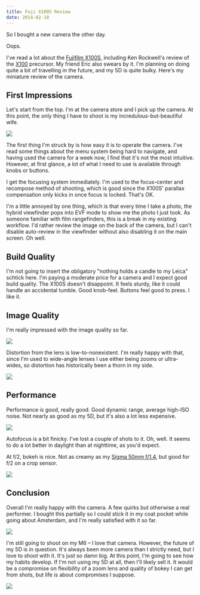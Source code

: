 ```yaml
---
title: Fuji X100S Review
date: 2014-02-18
---
```



So I bought a new camera the other day.

Oops.

I've read a lot about the [Fujifilm X100S](http://www.amazon.com/gp/product/B00ATM1MVA/ref=as_li_ss_tl?ie=UTF8&camp=1789&creative=390957&creativeASIN=B00ATM1MVA&linkCode=as2&tag=ashfur-20), including Ken Rockwell's review of the [X100](http://www.kenrockwell.com/fuji/x100.htm) precursor. My friend Eric also swears by it. I'm planning on doing quite a bit of travelling in the future, and my 5D is quite bulky. Here's my miniature review of the camera.

## First Impressions

Let's start from the top. I'm at the camera store and I pick up the camera. At this point, the only thing I have to shoot is my incredulous-but-beautiful wife.

 ![](./1F066D9D9E5A4A02BD024FF07F71B8D3.jpg)

The first thing I'm struck by is how easy it is to operate the camera. I've read some things about the menu system being hard to navigate, and having used the camera for a week now, I find that it's not the most intuitive. However, at first glance, a lot of what I need to use is available through knobs or buttons.

I get the focusing system immediately. I'm used to the focus-center and recompose method of shooting, which is good since the X100S' parallax compensation only kicks in once focus is locked. That's OK.

I'm a little annoyed by one thing, which is that every time I take a photo, the hybrid viewfinder pops into EVF mode to show me the photo I just took. As someone familiar with film rangefinders, this is a break in my existing workflow. I'd rather review the image on the back of the camera, but I can't disable auto-review in the viewfinder without also disabling it on the main screen. Oh well.

## Build Quality

I'm not going to insert the obligatory "nothing holds a candle to my Leica" schtick here. I'm paying a moderate price for a camera and I expect good build quality. The X100S doesn't disappoint. It feels sturdy, like it could handle an accidental tumble. Good knob-feel. Buttons feel good to press. I like it.

## Image Quality

I'm really impressed with the image quality so far.

 ![](./A242B9CA70F74D8BA3EBFEFA5099236E.jpg)

Distortion from the lens is low-to-nonexistent. I'm really happy with that, since I'm used to wide-angle lenses I use either being zooms or ultra-wides, so distortion has historically been a thorn in my side.

 ![](./A774C29D587C4F368216F844D15F14C9.jpg)
## Performance

Performance is good, really good. Good dynamic range, average high-ISO noise. Not nearly as good as my 5D, but it's also a lot less expensive.

 ![](./5A33842782B3479CAD50F8259FDC8FC3.jpg)

Autofocus is a bit finicky. I've lost a couple of shots to it. Oh, well. It seems to do a lot better in daylight than at nighttime, as you'd expect.

At f/2, bokeh is nice. Not as creamy as my [Sigma 50mm f/1.4](http://500px.com/photo/49617434), but good for f/2 on a crop sensor.

 ![](./55153F9C69E943F8B5B50F29D4A0117F.jpg)
## Conclusion

Overall I'm really happy with the camera. A few quirks but otherwise a real performer. I bought this partially so I could stick it in my coat pocket while going about Amsterdam, and I'm really satisfied with it so far.

 ![](./4FB59B021A604F95817092073CB08A47.jpg)

I'm still going to shoot on my M6 – I love that camera. However, the future of my 5D is in question. It's always been more camera than I strictly need, but I love to shoot with it. It's just so damn big. At this point, I'm going to see how my habits develop. If I'm not using my 5D at all, then I'll likely sell it. It would be a compromise on flexibility of a zoom lens and quality of bokey I can get from shots, but life is about compromises I suppose.

 ![](./8D8EEC8BEBDD4033B0870633EB06BDFF.jpg)
  